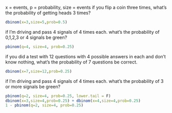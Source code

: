 
x = events, p = probability, size = events
if you flip a coin three times, what's the probability of getting heads 3 times?
```r
dbinom(x=3,size=5,prob=0.5)
```
if I'm driving and pass 4 signals of 4 times each. what's the probability of 0,1,2,3 or 4 signals be green?

```r
pbinom(q=4, size=4, prob=0.25)
```
if you did a test with 12 questions with 4 possible answers in each and don't know nothing, what's the probability of 7 questions be correct.

```r
dbinom(x=7,size=12,prob=0.25)
```
if I'm driving and pass 4 signals of 4 times each. what's the probability of 3 or more signals be green?

```r
pbinom(q=2, size=4, prob=0.25, lower.tail = F)
dbinom(x=3,size=4,prob=0.25) + dbinom(x=4,size=4,prob=0.25)
1 - pbinom(q=2, size=4, prob=0.25)
```

